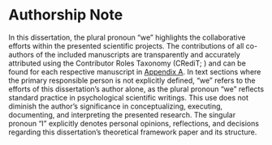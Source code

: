 # Authorship Note {-#authorship}

In this dissertation, the plural pronoun "we" highlights the collaborative efforts within the presented scientific projects. The contributions of all co-authors of the included manuscripts are transparently and accurately attributed using the Contributor Roles Taxonomy (CRediT; \mbox{\url{https://credit.niso.org}}) and can be found for each respective manuscript in [Appendix A](#appendixA). In text sections where the primary responsible person is not explicitly defined, "we" refers to the efforts of this dissertation's author alone, as the plural pronoun "we" reflects standard practice in psychological scientific writings. This use does not diminish the author's significance in conceptualizing, executing, documenting, and interpreting the presented research. The singular pronoun "I" explicitly denotes personal opinions, reflections, and decisions regarding this dissertation's theoretical framework paper and its structure.